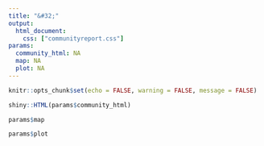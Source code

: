 ```yaml
---
title: "&#32;"
output:
  html_document:
    css: ["communityreport.css"]
params:
  community_html: NA
  map: NA
  plot: NA
---
```


```r
knitr::opts_chunk$set(echo = FALSE, warning = FALSE, message = FALSE)
```
```r
shiny::HTML(params$community_html)
```
```r
params$map
```

```r
params$plot
```